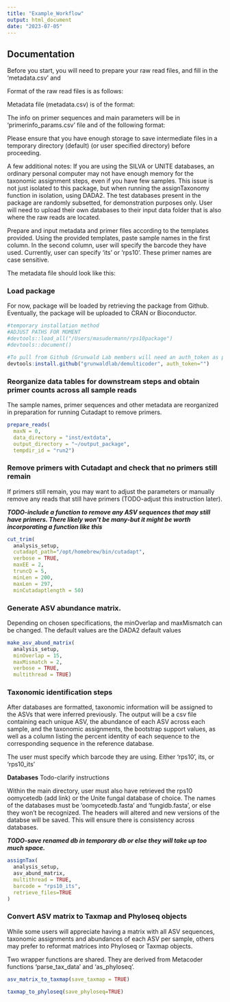 ```yaml
---
title: "Example_Workflow"
output: html_document
date: "2023-07-05"
---
```


## Documentation 

Before you start, you will need to prepare your raw read files, and fill in the 'metadata.csv' and 

Format of the raw read files is as follows:

Metadata file (metadata.csv) is of the format:

The info on primer sequences and main parameters will be in 'primerinfo_params.csv' file and of the following format: 

Please ensure that you have enough storage to save intermediate files in a temporary directory (default) (or user specified directory) before proceeding.

A few additional notes: 
If you are using the SILVA or UNITE databases, an ordinary personal computer may not have enough memory for the taxonomic assignment steps, even if you have few samples. This issue is not just isolated to this package, but when running the assignTaxonomy function in isolation, using DADA2. 
The test databases present in the package are randomly subsetted, for demonstration purposes only. User will need to upload their own databases to their input data folder that is also where the raw reads are located. 

Prepare and input metadata and primer files according to the templates provided. Using the provided templates, paste sample names in the first column.  In the second column, user will specify the barcode they have used. Currently, user can specify 'its' or 'rps10'. These primer names are case sensitive.

The metadata file should look like this:  


### Load package
For now, package will be loaded by retrieving the package from Github. Eventually, the package will be uploaded to CRAN or Bioconductor. 

```r
#temporary installation method
#ADJUST PATHS FOR MOMENT
#devtools::load_all("/Users/masudermann/rps10package")
#devtools::document()

#To pull from Github (Grunwald Lab members will need an auth_token as package is currently private)
devtools:install.github("grunwaldlab/demulticoder", auth_token="")
```

### Reorganize data tables for downstream steps and obtain primer counts across all sample reads  
The sample names, primer sequences and other metadata are reorganized in preparation for running Cutadapt to remove primers. 

```r
prepare_reads(
  maxN = 0, 
  data_directory = "inst/extdata", 
  output_directory = "~/output_package", 
  tempdir_id = "run2")
```

### Remove primers with Cutadapt and check that no primers still remain  

If primers still remain, you may want to adjust the parameters or manually remove any reads that still have primers (TODO-adjust this instruction later). 

***TODO-include a function to remove any ASV sequences that may still have primers. There likely won't be many-but it might be worth incorporating a function like this***

```r
cut_trim(
  analysis_setup,
  cutadapt_path="/opt/homebrew/bin/cutadapt",
  verbose = TRUE,
  maxEE = 2,
  truncQ = 5,
  minLen = 200,
  maxLen = 297,
  minCutadaptlength = 50)
```
### Generate ASV abundance matrix.   

Depending on chosen specifications, the minOverlap and maxMismatch can be changed. The default values are the DADA2 default values 

```r
make_asv_abund_matrix(
  analysis_setup,
  minOverlap = 15,
  maxMismatch = 2,
  verbose = TRUE,
  multithread = TRUE)
```

### Taxonomic identification steps  

After databases are formatted, taxonomic information will be assigned to the ASVs that were inferred previously. The output will be a csv file containing each unique ASV, the abundance of each ASV across each sample, and the taxonomic assignments, the bootstrap support values, as well as a column listing the percent identity of each sequence to the corresponding sequence in the reference database.  

The user must specify which barcode they are using. Either 'rps10', its, or 'rps10_its'

**Databases** Todo-clarify instructions

Within the main directory, user must also have retrieved the rps10 oomycetedb (add link) or the Unite fungal database of choice. The names of the databases must be 'oomycetedb.fasta' and 'fungidb.fasta', or else they won't be recognized. The headers will altered and new versions of the databse will be saved. This will ensure there is consistency across databases. 

***TODO-save renamed db in temporary db or else they will take up too much space.***

```r
assignTax(
  analysis_setup,
  asv_abund_matrix,
  multithread = TRUE,
  barcode = "rps10_its", 
  retrieve_files=TRUE
)
```

### Convert ASV matrix to Taxmap and Phyloseq objects

While some users will appreciate having a matrix with all ASV sequences, taxonomic assignments and abundances of each ASV per sample, others may prefer to reformat matrices into Phyloseq or Taxmap objects. 

Two wrapper functions are shared. They are derived from Metacoder functions 'parse_tax_data' and 'as_phyloseq'.

```r
asv_matrix_to_taxmap(save_taxmap = TRUE)

taxmap_to_phyloseq(save_phyloseq=TRUE)
```

